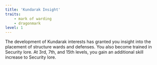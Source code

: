 ```yaml
---
title: 'Kundarak Insight'
traits:
    - mark of warding
    - dragonmark
level: 1
---
```


The development of Kundarak interests has granted you insight into the placement of structure wards and defenses. You also become trained in Security lore. At 3rd, 7th, and 15th levels, you gain an additional skill increase to Security lore.